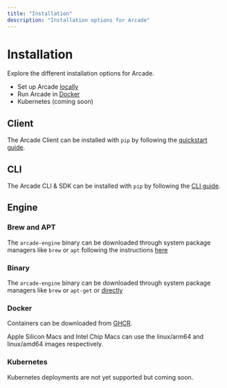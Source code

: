 ```yaml
---
title: "Installation"
description: "Installation options for Arcade"
---
```


# Installation

Explore the different installation options for Arcade.

- Set up Arcade [locally](/home/local-deployment/install/local)
- Run Arcade in [Docker](/home/local-deployment/install/docker)
- Kubernetes (coming soon)

## Client

The Arcade Client can be installed with `pip` by following the [quickstart guide](/home/quickstart).

## CLI

The Arcade CLI & SDK can be installed with `pip` by following the [CLI guide](/home/arcade-cli).

## Engine

### Brew and APT

The `arcade-engine` binary can be downloaded through system package managers like `brew` or `apt` following the instructions [here](/home/local-deployment/install/local#install-the-engine)

### Binary

The `arcade-engine` binary can be downloaded through system package managers like `brew` or `apt-get` or [directly](https://deb.arcade.dev/ubuntu/dists/stable/main/)

### Docker

Containers can be downloaded from [GHCR](https://github.com/orgs/ArcadeAI/packages).

<Callout type="info">
  Apple Silicon Macs and Intel Chip Macs can use the linux/arm64 and linux/amd64
  images respectively.
</Callout>

### Kubernetes

Kubernetes deployments are not yet supported but coming soon.
